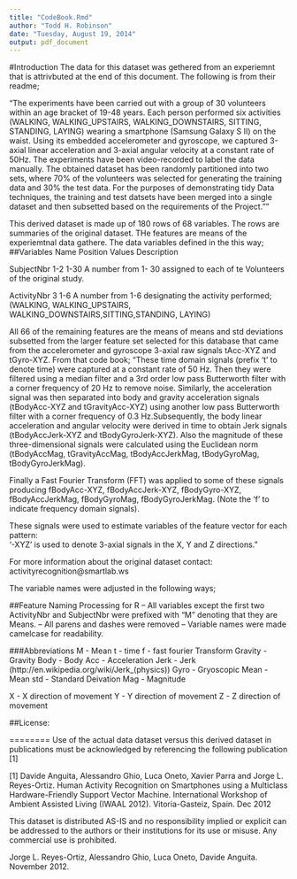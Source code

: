 ```yaml
---
title: "CodeBook.Rmd"
author: "Todd H. Robinson"
date: "Tuesday, August 19, 2014"
output: pdf_document
---
```

#Introduction
The data for this dataset was gethered from an experiemnt that is attrivbuted at the end of this document. The following is from their readme;

"The experiments have been carried out with a group of 30 volunteers within an age bracket of 19-48 years. Each person performed six activities (WALKING, WALKING_UPSTAIRS, WALKING_DOWNSTAIRS, SITTING, STANDING, LAYING) wearing a smartphone (Samsung Galaxy S II) on the waist. Using its embedded accelerometer and gyroscope, we captured 3-axial linear acceleration and 3-axial angular velocity at a constant rate of 50Hz. The experiments have been video-recorded to label the data manually. The obtained dataset has been randomly partitioned into two sets, where 70% of the volunteers was selected for generating the training data and 30% the test data. 
For the purposes of demonstrating tidy Data techniques, the training and test datsets have been merged into a single dataset and then subsetted based on the requirements of the Project.""

This derived dataset is made up of 180 rows of 68 variables. The rows are summaries of the original dataset.
THe features are means of the experiemtnal data gathere. The data variables defined in the this way;
##Variables
Name            Position    Values    Description

SubjectNbr      1-2         1-30      A number from 1- 30 assigned to each of te Volunteers of the original study.

ActivityNbr     3           1-6       A number from 1-6 designating the activity performed;
                                      (WALKING, WALKING_UPSTAIRS, WALKING_DOWNSTAIRS,SITTING,STANDING, LAYING)


All 66 of the remaining features are the means of means and std deviations subsetted from the larger feature set selected for this database that came from the accelerometer and gyroscope 3-axial raw signals tAcc-XYZ and tGyro-XYZ. 
From that code book;
"These time domain signals (prefix 't' to denote time) were captured at a constant rate of 50 Hz. Then they were filtered using a median filter and a 3rd order low pass Butterworth filter with a corner frequency of 20 Hz to remove noise. Similarly, the acceleration signal was then separated into body and gravity acceleration signals (tBodyAcc-XYZ and tGravityAcc-XYZ) using another low pass Butterworth filter with a corner frequency of 0.3 Hz.Subsequently, the body linear acceleration and angular velocity were derived in time to obtain Jerk signals (tBodyAccJerk-XYZ and tBodyGyroJerk-XYZ). Also the magnitude of these three-dimensional signals were calculated using the Euclidean norm (tBodyAccMag, tGravityAccMag, tBodyAccJerkMag, tBodyGyroMag, tBodyGyroJerkMag). 

Finally a Fast Fourier Transform (FFT) was applied to some of these signals producing fBodyAcc-XYZ, fBodyAccJerk-XYZ, fBodyGyro-XYZ, fBodyAccJerkMag, fBodyGyroMag, fBodyGyroJerkMag. (Note the 'f' to indicate frequency domain signals). 

These signals were used to estimate variables of the feature vector for each pattern:  
'-XYZ' is used to denote 3-axial signals in the X, Y and Z directions."

For more information about the original dataset contact: activityrecognition@smartlab.ws

The variable names were adjusted in the following ways;

##Feature Naming Processing for R
-- All variables except the first two ActivityNbr and SubjectNbr were prefixed with "M" denoting that they are Means.
-- All parens and dashes were removed
-- Variable names were made camelcase for readability.

###Abbreviations
M - Mean
t - time
f - fast fourier Transform
Gravity - Gravity
Body - Body
Acc - Acceleration
Jerk - Jerk (http://en.wikipedia.org/wiki/Jerk_(physics))
Gyro - Gryoscopic 
Mean - Mean
std - Standard Deivation
Mag - Magnitude

X  - X direction of movement
Y  - Y direction of movement
Z  - Z direction of movement


##License:

========
Use of the actual data dataset versus this derived dataset in publications must be acknowledged by referencing the following publication [1] 

[1] Davide Anguita, Alessandro Ghio, Luca Oneto, Xavier Parra and Jorge L. Reyes-Ortiz. Human Activity Recognition on Smartphones using a Multiclass Hardware-Friendly Support Vector Machine. International Workshop of Ambient Assisted Living (IWAAL 2012). Vitoria-Gasteiz, Spain. Dec 2012

This dataset is distributed AS-IS and no responsibility implied or explicit can be addressed to the authors or their institutions for its use or misuse. Any commercial use is prohibited.

Jorge L. Reyes-Ortiz, Alessandro Ghio, Luca Oneto, Davide Anguita. November 2012.
